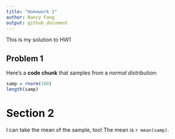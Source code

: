 ```yaml
---
title: "Homework 1"
author: Nancy Fang
output: github_document
---
```

This is my solution to HW1

## Problem 1

Here's a **code chunk** that samples from 
a _normal distribution_:

```r
samp = rnorm(100)
length(samp)
```

# Section 2

I can take the mean of the sample, too!
The mean is `r mean(samp)`.